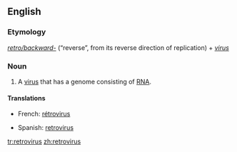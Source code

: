 {{see|rétrovirus}}

==English==
{{wikipedia}}

===Etymology===
''[[retro/backward-]]'' (“reverse”, from its reverse direction of replication) + ''[[virus]]''

===Noun===
{{en-noun|retroviruses}}

# {{virology}} A [[virus]] that has a genome consisting of [[RNA]].

====Translations====
{{trans-top|virus with a genome consisting of RNA}}
*French: [[rétrovirus]]
{{trans-mid}}
*Spanish: [[retrovirus]]
{{trans-bottom}}

[[tr:retrovirus]]
[[zh:retrovirus]]